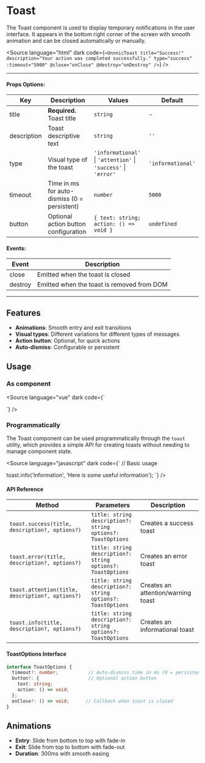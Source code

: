 

<Meta of={ToastStories} />

# Toast

The Toast component is used to display temporary notifications in the user interface. It appears in the bottom right corner of the screen with smooth animation and can be closed automatically or manually.

<Source
  language="html"
  dark
  code={`
<UnnnicToast
  title="Success!"
  description="Your action was completed successfully."
  type="success"
  :timeout="5000"
  @close="onClose"
  @destroy="onDestroy"
/>
  `}
/>

---

#### **Props Options:**

| Key         | Description                              | Values                                                      | Default         |
|-------------|------------------------------------------|-------------------------------------------------------------|-----------------|
| title       | **Required.** Toast title                | `string`                                                    | -               |
| description | Toast descriptive text                   | `string`                                                    | `''`            |
| type        | Visual type of the toast                 | `'informational'` \| `'attention'` \| `'success'` \| `'error'` | `'informational'` |
| timeout     | Time in ms for auto-dismiss (0 = persistent) | `number`                                                | `5000`          |
| button      | Optional action button configuration     | `{ text: string; action: () => void }`                     | `undefined`     |

#### **Events:**

| Event   | Description                                    |
|---------|------------------------------------------------|
| close   | Emitted when the toast is closed              |
| destroy | Emitted when the toast is removed from DOM    |

---

## Features

- **Animations**: Smooth entry and exit transitions
- **Visual types**: Different variations for different types of messages
- **Action button**: Optional, for quick actions
- **Auto-dismiss**: Configurable or persistent

## Usage

### As component

<Source
  language="vue"
  dark
  code={`
<template>
  <UnnnicToast
    title="Success!"
    description="Your action was completed successfully."
    type="success"
    :timeout="5000"
    @close="onToastClose"
  />
</template>

<script setup>

const onToastClose = () => {
  console.log('Toast closed');
};
</script>
  `}
/>

### Programmatically

The Toast component can be used programmatically through the `toast` utility, which provides a simple API for creating toasts without needing to manage component state.

<Source
  language="javascript"
  dark
  code={`
// Basic usage

toast.info('Information', 'Here is some useful information');
  `}
/>

#### API Reference

| Method | Parameters | Description |
|--------|------------|-------------|
| `toast.success(title, description?, options?)` | `title: string`<br/>`description?: string`<br/>`options?: ToastOptions` | Creates a success toast |
| `toast.error(title, description?, options?)` | `title: string`<br/>`description?: string`<br/>`options?: ToastOptions` | Creates an error toast |
| `toast.attention(title, description?, options?)` | `title: string`<br/>`description?: string`<br/>`options?: ToastOptions` | Creates an attention/warning toast |
| `toast.info(title, description?, options?)` | `title: string`<br/>`description?: string`<br/>`options?: ToastOptions` | Creates an informational toast |

#### ToastOptions Interface

```typescript
interface ToastOptions {
  timeout?: number;           // Auto-dismiss time in ms (0 = persistent)
  button?: {                  // Optional action button
    text: string;
    action: () => void;
  };
  onClose?: () => void;      // Callback when toast is closed
}
```

## Animations

- **Entry**: Slide from bottom to top with fade-in
- **Exit**: Slide from top to bottom with fade-out
- **Duration**: 300ms with smooth easing
